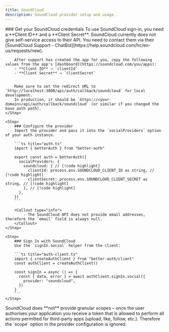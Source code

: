 ```yaml
---
title: SoundCloud
description: SoundCloud provider setup and usage.
---
```


<Steps>
    <Step>
        ### Get your SoundCloud credentials
        To use SoundCloud sign-in, you need a **Client ID** and a **Client Secret**.   
        SoundCloud currently does not give self-service access to their API. You need to contact them via their [SoundCloud Support - ChatBot](https://help.soundcloud.com/hc/en-us/requests/new).

        After support has created the app for you, copy the following values from the app's [dashboard](https://soundcloud.com/you/apps):
        - **Client ID** → `clientId`
        - **Client Secret** → `clientSecret`

         
        Make sure to set the redirect URL to `http://localhost:3000/api/auth/callback/soundcloud` for local development.  
        In production, it should be `https://<your-domain>/api/auth/callback/soundcloud` (or similar if you changed the base auth path).
    </Step>

    <Step>
        ### Configure the provider
        Import the provider and pass it into the `socialProviders` option of your auth instance.

        ```ts title="auth.ts"
        import { betterAuth } from "better-auth"

        export const auth = betterAuth({
          socialProviders: {
            soundcloud: { // [!code highlight]
              clientId: process.env.SOUNDCLOUD_CLIENT_ID as string, // [!code highlight]
              clientSecret: process.env.SOUNDCLOUD_CLIENT_SECRET as string, // [!code highlight]
            }, // [!code highlight]
          },
        })
        ```

        <Callout type="info">
            - The SoundCloud API does not provide email addresses, therefore the `email` field is always null.
        </Callout>
    </Step>

    <Step>
        ### Sign In with SoundCloud
        Use the `signIn.social` helper from the client:

        ```ts title="auth-client.ts"
        import { createAuthClient } from "better-auth/client"
        const authClient = createAuthClient()

        const signIn = async () => {
          const { data, error } = await authClient.signIn.social({
            provider: "soundcloud",
          })
        }
        ```
    </Step>
</Steps>

<Callout type="info">
    SoundCloud does **not** provide granular scopes – once the user authorises your application you receive a token that is allowed to perform all actions permitted for third-party apps (upload, like, follow, etc.).  
    Therefore the `scope` option in the provider configuration is ignored.
</Callout>